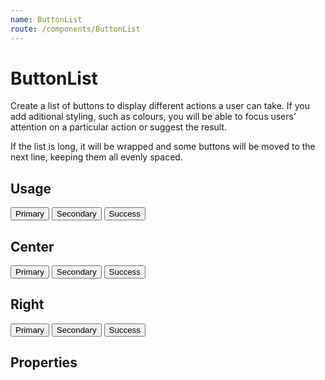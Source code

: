 ```yaml
---
name: ButtonList
route: /components/ButtonList
---
```



# ButtonList

Create a list of buttons to display different actions a user can take. If you
add aditional styling, such as colours, you will be able to focus users’
attention on a particular action or suggest the result.

If the list is long, it will be wrapped and some buttons will be moved to the
next line, keeping them all evenly spaced.

## Usage

<Playground>
	<ButtonList>
		<Button color="primary">Primary</Button>
		<Button color="secondary">Secondary</Button>
		<Button color="success">Success</Button>
	</ButtonList>
</Playground>

## Center

<Playground>
	<ButtonList align="center">
		<Button color="primary">Primary</Button>
		<Button color="secondary">Secondary</Button>
		<Button color="success">Success</Button>
	</ButtonList>
</Playground>

## Right

<Playground>
	<ButtonList align="right">
		<Button color="primary">Primary</Button>
		<Button color="secondary">Secondary</Button>
		<Button color="success">Success</Button>
	</ButtonList>
</Playground>

## Properties

<Props of={ButtonList} />
